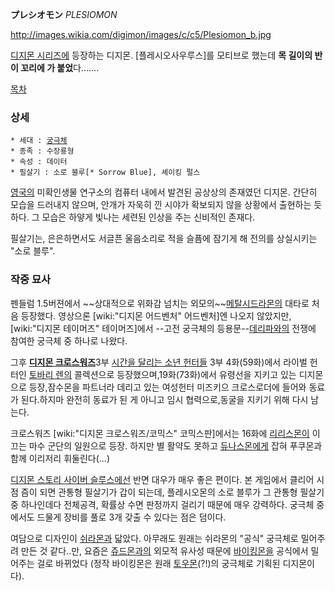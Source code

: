 '''プレシオモン''' ''PLESIOMON''

http://images.wikia.com/digimon/images/c/c5/Plesiomon_b.jpg

[[디지몬 시리즈]]에 등장하는 디지몬. [플레시오사우루스]를 모티브로 했는데 '''목 길이의 반이 꼬리에 가 붙었'''다…….

[[목차]]
=== 상세 ===
 * 세대 : [[궁극체]]
 * 종족 : 수장룡형
 * 속성 : 데이터
 * 필살기 : 소로 블루[* Sorrow Blue], 셰이킹 펄스

[[영국]]의 미확인생물 연구소의 컴퓨터 내에서 발견된 공상상의 존재였던 디지몬. 간단히 모습을 드러내지 않으며, 안개가 자욱히 낀 시야가 확보되지 않을 상황에서 출현하는 듯 하다. 그 모습은 하얗게 빛나는 세련된 인상을 주는 신비적인 존재다.

필살기는, 은은하면서도 서글픈 울음소리로 적을 슬픔에 잠기게 해 전의를 상실시키는 "소로 블루".

=== 작중 묘사 ===
펜들럼 1.5버젼에서 ~~상대적으로 위화감 넘치는 외모의~~[[메탈시드라몬]]의 대타로 처음 등장했다. 영상으론 [wiki:"디지몬 어드벤처" 어드벤처]엔 나오지 않았지만, [wiki:"디지몬 테이머즈" 테이머즈]에서 --고전 궁극체의 등용문--[[데리파]]와의 전쟁에 참여한 궁극체 중 하나로 나왔다.

그후 '''[[디지몬 크로스워즈]]'''3부 [[시간을 달리는 소년 헌터들]] 3부 4화(59화)에서 라이벌 헌터인 [[토바리 렌]]의 콜렉션으로 등장했으며,19화(73화)에서 유령선을 지키고 있는 디지몬으로 등장,잠수몬을 파트너라 데리고 있는 여성헌터 미즈키으 크로스로더에 들어와 동료가 된다.하지마 완전히 동료가 된 게 아니고 임시 협력으로,동굴을 지키기 위해 다시 남는다.

크로스워즈 [wiki:"디지몬 크로스워즈/코믹스" 코믹스판]에서는 16화에 [[리리스몬]]이 이끄는 마수 군단의 일원으로 등장. 하지만 별 활약도 못하고 [[듀나스몬]]에게 잡혀 푸쿠몬과 함께 이리저리 휘둘린다(...)

[[디지몬 스토리 사이버 슬루스]]에선 반면 대우가 매우 좋은 편이다. 본 게임에서 클리어 시점 즘이 되면 관통형 필살기가 갑이 되는데, 플레시오몬의 소로 블루가 그 관통형 필살기 중 하나인데다 전체공격, 확률상 수면 판정까지 걸리기 때문에 매우 강력하다. 궁극체 중에서도 드물게 장비를 풀로 3개 갖출 수 있다는 점은 덤이다.

여담으로 디자인이 [[쉬라몬]]과 닯았다. 아무래도 원래는 쉬라몬의 "공식" 궁극체로 밀어주려 만든 것 같다..만, 요즘은 [[쥬드몬]]과의 외모적 유사성 때문에 [[바이킹몬]]을 공식에서 밀어주는 걸로 바뀌었다 (정작 바이킹몬은 원래 [[토우몬]](?!)의 궁극체로 기획된 디지몬이다).
